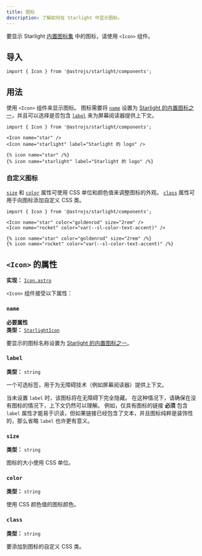 ```yaml
---
title: 图标
description: 了解如何在 Starlight 中显示图标。
---
```



要显示 Starlight [内置图标集](/zh-cn/reference/icons/#所有图标) 中的图标，请使用 `<Icon>` 组件。


<Preview>

<Icon
	slot="preview"
	name="open-book"
	color="var(--sl-color-text-accent)"
	size="4rem"
/>

</Preview>

## 导入

```tsx
import { Icon } from '@astrojs/starlight/components';
```

## 用法

使用 `<Icon>` 组件来显示图标。
图标需要将 [`name`](#name) 设置为 [Starlight 的内置图标之一](/zh-cn/reference/icons/#所有图标)，并且可以选择是否包含 [`label`](#label) 来为屏幕阅读器提供上下文。

<Preview>

```mdx
import { Icon } from '@astrojs/starlight/components';

<Icon name="star" />
<Icon name="starlight" label="Starlight 的 logo" />
```

<Fragment slot="markdoc">

```markdoc
{% icon name="star" /%}
{% icon name="starlight" label="Starlight 的 logo" /%}
```

</Fragment>

<Fragment slot="preview">
	<Icon name="star" />
	<Icon name="starlight" label="Starlight 的 logo" />
</Fragment>

</Preview>

### 自定义图标

[`size`](#size) 和 [`color`](#color) 属性可使用 CSS 单位和颜色值来调整图标的外观。
[`class`](#class) 属性可用于向图标添加自定义 CSS 类。

<Preview>

```mdx
import { Icon } from '@astrojs/starlight/components';

<Icon name="star" color="goldenrod" size="2rem" />
<Icon name="rocket" color="var(--sl-color-text-accent)" />
```

<Fragment slot="markdoc">

```markdoc
{% icon name="star" color="goldenrod" size="2rem" /%}
{% icon name="rocket" color="var(--sl-color-text-accent)" /%}
```

</Fragment>

<Fragment slot="preview">
	<Icon name="star" color="goldenrod" size="2rem" />
	<Icon name="rocket" color="var(--sl-color-text-accent)" />
</Fragment>

</Preview>

## `<Icon>` 的属性

**实现：** [`Icon.astro`](https://github.com/withastro/starlight/blob/main/packages/starlight/user-components/Icon.astro)

`<Icon>` 组件接受以下属性：

### `name`

**必要属性**  
**类型：** [`StarlightIcon`](/reference/icons/#所有图标)

要显示的图标名称设置为 [Starlight 的内置图标之一](/zh-cn/reference/icons/#所有图标)。

### `label`

**类型：** `string`

一个可选标签，用于为无障碍技术（例如屏幕阅读器）提供上下文。

当未设置 `label` 时，该图标将在无障碍下完全隐藏。
在这种情况下，请确保在没有图标的情况下，上下文仍然可以理解。
例如，仅具有图标的链接 **必须** 包含 `label` 属性才能易于识读，但如果链接已经包含了文本，并且图标纯粹是装饰性的，那么省略 `label` 也许更有意义。

### `size`

**类型：** `string`

图标的大小使用 CSS 单位。

### `color`

**类型：** `string`

使用 CSS 颜色值的图标颜色。

### `class`

**类型：** `string`

要添加到图标的自定义 CSS 类。
